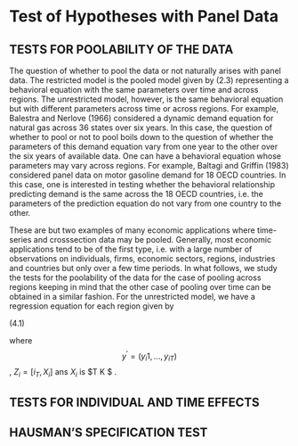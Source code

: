 # Test of Hypotheses with Panel Data

## TESTS FOR POOLABILITY OF THE DATA

The question of whether to pool the data or not naturally arises with panel data. The restricted model is the pooled model given by (2.3) representing a behavioral equation with the same parameters over time and across regions. The unrestricted model, however, is the same behavioral equation but with different parameters across time or across regions. For example, Balestra and Nerlove (1966) considered a dynamic demand equation for natural gas across 36 states over six years. In this case, the question of whether to pool or not to pool boils down to the question of whether the parameters of this demand equation vary from one year to the other over the six years of available data. One can have a behavioral equation whose parameters may vary across regions. For example, Baltagi and Griffin (1983) considered panel data on motor gasoline demand for 18 OECD countries. In this case, one is interested in testing whether the behavioral relationship predicting demand is the same across the 18 OECD countries, i.e. the parameters of the prediction equation do not vary from one country to the other.

These are but two examples of many economic applications where time-series and crosssection data may be pooled. Generally, most economic applications tend to be of the first type, i.e. with a large number of observations on individuals, firms, economic sectors, regions, industries and countries but only over a few time periods. In what follows, we study the tests for the poolability of the data for the case of pooling across regions keeping in mind that the other case of pooling over time can be obtained in a similar fashion.
For the unrestricted model, we have a regression equation for each region given by

\begin{equation}
  y_i=Z_i \delta _i + \mu_i \text{i=1,2,...,N}
\end{equation}   (4.1)

where $$ y^{\prime}=(y_i1,...,y_{iT}) $$, $Z_i=[i_T,X_i]$ ans $X_i$ is $T \times K $ .

## TESTS FOR INDIVIDUAL AND TIME EFFECTS

## HAUSMAN’S SPECIFICATION TEST